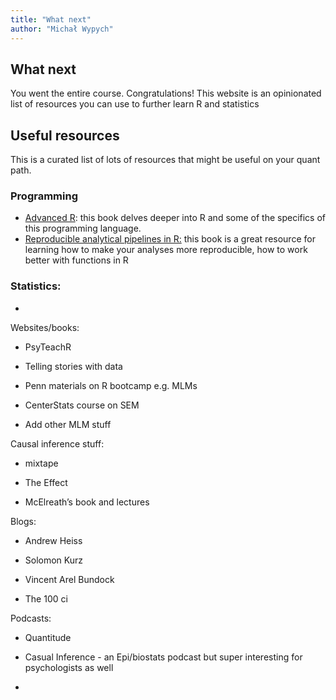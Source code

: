 ```yaml
---
title: "What next"
author: "Michał Wypych"
---
```


## What next

You went the entire course. Congratulations! This website is an opinionated list of resources you can use to further learn R and statistics

## Useful resources

This is a curated list of lots of resources that might be useful on your quant path.

### Programming

-   [Advanced R](https://adv-r.hadley.nz/): this book delves deeper into R and some of the specifics of this programming language.
-   [Reproducible analytical pipelines in R:](https://raps-with-r.dev/) this book is a great resource for learning how to make your analyses more reproducible, how to work better with functions in R

### Statistics:

-   

Websites/books:

-   PsyTeachR

-   Telling stories with data

-   Penn materials on R bootcamp e.g. MLMs

-   CenterStats course on SEM

-   Add other MLM stuff

Causal inference stuff:

-   mixtape

-   The Effect

-   McElreath's book and lectures

Blogs:

-   Andrew Heiss

-   Solomon Kurz

-   Vincent Arel Bundock

-   The 100 ci

Podcasts:

-   Quantitude

-   Casual Inference - an Epi/biostats podcast but super interesting for psychologists as well

-
